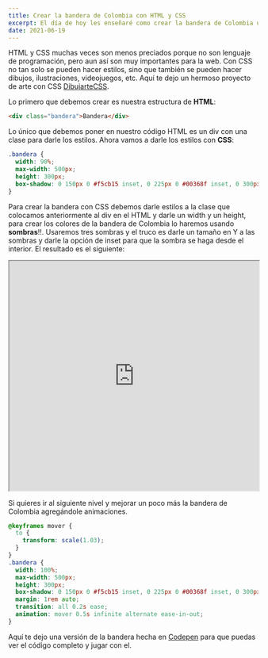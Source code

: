 ```yaml
---
title: Crear la bandera de Colombia con HTML y CSS
excerpt: El día de hoy les enseñaré como crear la bandera de Colombia usando tan solo HTML y CSS con pocas líneas de código.
date: 2021-06-19
---
```


HTML y CSS muchas veces son menos preciados porque no son lenguaje de programación, pero aun así son muy importantes para la web. Con CSS no tan solo se pueden hacer estilos, sino que también se pueden hacer dibujos, ilustraciones, videojuegos, etc. Aquí te dejo un hermoso proyecto de arte con CSS [DibujarteCSS](https://dibujartecss.musarte.dev).

Lo primero que debemos crear es nuestra estructura de **HTML**:

```html
<div class="bandera">Bandera</div>
```

Lo único que debemos poner en nuestro código HTML es un div con una clase para darle los estilos. Ahora vamos a darle los estilos con **CSS**:

```css
.bandera {
  width: 90%;
  max-width: 500px;
  height: 300px;
  box-shadow: 0 150px 0 #f5cb15 inset, 0 225px 0 #00368f inset, 0 300px 0 #c81125 inset;
}
```

Para crear la bandera con CSS debemos darle estilos a la clase que colocamos anteriormente al div en el HTML y darle un width y un height, para crear los colores de la bandera de Colombia lo haremos usando **sombras**!!. Usaremos tres sombras y el truco es darle un tamaño en Y a las sombras y darle la opción de inset para que la sombra se haga desde el interior. El resultado es el siguiente:

<div className="mb-4">
  <iframe
    className="rounded-md"
    width="100%"
    height="464"
    scrolling="no"
    title="Bandera de Colombia"
    src="https://codepen.io/andresparradev/embed/XWXogMx?default-tab=result"
  ></iframe>
</div>

Si quieres ir al siguiente nivel y mejorar un poco más la bandera de Colombia agregándole animaciones.

```css
@keyframes mover {
  to {
    transform: scale(1.03);
  }
}
.bandera {
  width: 100%;
  max-width: 500px;
  height: 300px;
  box-shadow: 0 150px 0 #f5cb15 inset, 0 225px 0 #00368f inset, 0 300px 0 #c81125 inset;
  margin: 1rem auto;
  transition: all 0.2s ease;
  animation: mover 0.5s infinite alternate ease-in-out;
}
```

Aquí te dejo una versión de la bandera hecha en [Codepen](https://codepen.io/andresparradev/pen/XWXogMx) para que puedas ver el código completo y jugar con el.
